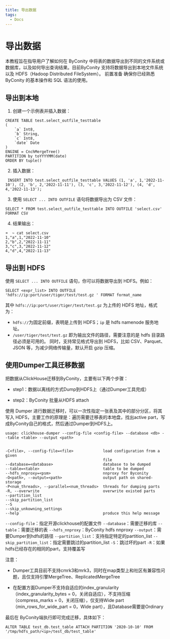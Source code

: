 ```yaml
---
title: 导出数据
tags:
  - Docs
---
```


# 导出数据

本教程旨在指导用户了解如何在 ByConity 中将表的数据导出到不同的文件系统或数据库，以及如何导出查询结果。目前ByConity 支持将数据导出到本地文件系统以及 HDFS（Hadoop Distributed FileSystem）。
前置准备
确保你已经熟悉 ByConity 的基本操作和 SQL 语法的使用。

## 导出到本地

1. 创建一个示例表并插入数据：

```
CREATE TABLE test.select_outfile_testtable
(
    `a` Int8,
    `b` String,
    `c` Int8,
    `date` Date
)
ENGINE = CnchMergeTree()
PARTITION by toYYYYMM(date)
ORDER BY tuple()

```

2. 插入数据：

```
 INSERT INTO test.select_outfile_testtable VALUES (1, 'a', 1,'2022-11-10'), (2, 'b', 2,'2022-11-11'), (3, 'c', 3,'2022-11-12'), (4, 'd', 4,'2022-11-13');

```

3. 使用 `SELECT ... INTO OUTFILE` 语句将数据导出为 CSV 文件：

```
SELECT * FROM test.select_outfile_testtable INTO OUTFILE 'select.csv' FORMAT CSV

```

4. 结果输出：

```
➜  ~ cat select.csv
1,"a",1,"2022-11-10"
2,"b",2,"2022-11-11"
3,"c",3,"2022-11-12"
4,"d",4,"2022-11-13"

```

## 导出到 HDFS

使用 `SELECT ... INTO OUTFILE` 语句，你可以将数据导出到 HDFS。例如：

```
SELECT <expr_list> INTO OUTFILE 'hdfs://ip:port/user/tiger/test/test.gz ' FORMAT format_name

```

其中 `hdfs://ip:port/user/tiger/test/test.gz` 为上传的 HDFS 地址，格式为：
- `hdfs://`为固定前缀，表明是上传到 HDFS；`ip` 是 hdfs namenode 服务地址。
- `/user/tiger/test/test.gz` 即为输出文件的路径，需要注意的是 hdfs 目录路径必须是可用的。
同时，支持常见格式导出到 HDFS，比如 CSV、Parquet、JSON 等，为减少网络传输量，默认开启 gzip 压缩。

## 使用Dumper工具迁移数据

把数据从ClickHouse迁移到ByConity，主要有以下两个步骤：

- step1：数据以离线的方式Dump到HDFS上（通过Dumper工具完成）

- step2：ByConity 批量从HDFS attach

使用 Dumper 进行数据迁移时，可以一次性指定一张表及其中的部分分区，将其写入 HDFS，主要工作的原理是：遍历需要迁移表的本地盘，找出active part，写成ByConity自己的格式，然后通过Dumper到HDFS上。

```
usage: clickhouse-dumper --config-file <config-file> --database <db> --table <table> --output <path>


-C<file>, --config-file=<file>             load configuration from a given 
                                           file
--database=<database>                      database to be dumped
--table=<table>                            table to be dumped
--hdfs_nnproxy=<psm>                       nnproxy for Byconity
-O<path>, --output=<path>                  output path on shared-storage
-P<num_threads>, --parallel=<num_threads>  threads for dumping parts
-R, --overwrite                            overwrite existed parts
--partition_list 
--skip_partition_list
--S
--skip_unkowning_settings
--help                                     produce this help message

```

`--config-file`：指定开源clickhouse的配置文件
`--database`：需要迁移的库
`--table`：需要迁移的表
`--hdfs_nnproxy`：ByConity hdfs nnproxy
`--output`：需要Dumper到hdfs的路径
`--partition_list`：支持指定特定的partition_list
`--skip_partition_list`：指定需要跳过的partition_list
`-S`：跳过坏的part
`-R`：如果hdfs已经存在的相同的part，支持覆盖写

注意：

- Dumper工具目前不支持cmrk3和mrk3，同时在map类型上和社区有兼容性问题，且仅支持引擎MergeTree、ReplicatedMergeTree

- 在配置方面Dumper不支持自适应的index_granularity（index_granularity_bytes = 0，关闭自适应），不支持压缩（compress_marks = 0，关闭压缩），仅支持Wide part（min_rows_for_wide_part = 0，Wide part），且Database需要是Ordinary

最后在 ByConity端执行即可完成迁移，具体如下：

```
ALTER TABLE test_db.test_table ATTACH PARTITION '2020-10-10' FROM '/tmp/hdfs_path/<ip>/test_db/test_table'
```